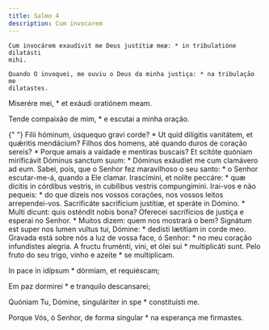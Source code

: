 ```yaml
---
title: Salmo 4
description: Cum invocarem
---
```


<div class="side-by-side not-content">

    Cum invocárem exaudívit me Deus justítiæ meæ: * in tribulatióne dilatásti
    mihi.

    Quando O invoquei, me ouviu o Deus da minha justiça: * na tribulação me
    dilatastes.

Miserére mei, \* et exáudi oratiónem meam.</span>

Tende compaixão de mim, \* e escutai a minha oração.

{" "}
<span>
  Fílii hóminum, úsquequo gravi corde? * Ut quid dilígitis vanitátem, et
  quǽritis mendácium? Filhos dos homens, até quando duros de coração sereis? *
  Porque amais a vaidade e mentiras buscais? Et scitóte quóniam mirificávit
  Dóminus sanctum suum: * Dóminus exáudiet me cum clamávero ad eum. Sabei, pois,
  que o Senhor fez maravilhoso o seu santo: * o Senhor escutar-me-á, quando a
  Ele clamar. Irascímini, et nolíte peccáre: * quæ dícitis in córdibus vestris,
  in cubílibus vestris compungímini. Irai-vos e não pequeis: * do que dizeis nos
  vossos corações, nos vossos leitos arrependei-vos. Sacrificáte sacrifícium
  justítiæ, et speráte in Dómino. * Multi dicunt: quis osténdit nobis bona?
  Oferecei sacrifícios de justiça e esperai no Senhor. * Muitos dizem: quem nos
  mostrará o bem? Signátum est super nos lumen vultus tui, Dómine: * dedísti
  lætítiam in corde meo. Gravada está sobre nós a luz de vossa face, ó Senhor: *
  no meu coração infundistes alegria. A fructu fruménti, vini, et ólei sui *
  multiplicáti sunt.
</span>
Pelo fruto do seu trigo, vinho e azeite * se multiplicam.

In pace in idípsum \* dórmiam, et requiéscam;

Em paz dormirei \* e tranquilo descansarei;

Quóniam Tu, Dómine, singuláriter in spe \* constituísti me.

  <span>
    Porque Vós, ó Senhor, de forma singular * na esperança me firmastes.

</div>
